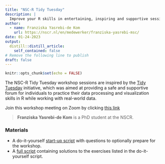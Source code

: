 ```yaml
---
title: "NSC-R Tidy Tuesday"
description: |
  Improve your R skills in entertaining, inspiring and supportive sessions moderated by your own colleagues.
author:
  - name: Franziska Yasrebi-de Kom
    url: https://nscr.nl/en/medewerker/franziska-yasrebi-msc/
date: 01-24-2023
output:
  distill::distill_article:
    self_contained: false
# Remove the following line to publish
draft: false
---
```



```r
knitr::opts_chunk$set(echo = FALSE)
```

The NSC-R Tidy Tuesday workshop sessions are inspired by the [Tidy Tuesday](https://www.tidytuesday.com/) initiative, which was aimed at providing a safe and supportive forum for individuals to practice their data processing and visualization skills in R while working with real-world data.





Join this workshop meeting on Zoom by clicking [this link](https://us02web.zoom.us/j/81146395699?pwd=cG5FNWxZRC9aOUhxV2s0UUVXMW9EQT09)


> **Franziska Yasrebi-de Kom** is a PhD student at the NSCR.


### Materials

- A do-it-yourself [start-up script](Franziska_tidy_tuesday_final_empty_script_to_prepare_for_participants.R) with questions to optionally prepare for the workshop.
- A [full script](Franziska_tidy_tuesday_final.R) containing solutions to the exercises listed in the do-it-yourself script.  

